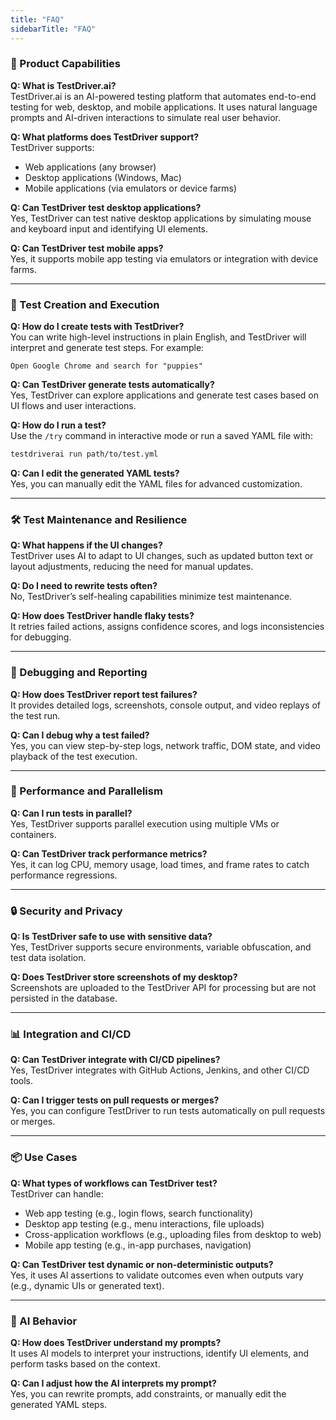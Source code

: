 ```yaml
---
title: "FAQ"
sidebarTitle: "FAQ"
---
```


### **🔧 Product Capabilities**

**Q: What is TestDriver.ai?**  
TestDriver.ai is an AI-powered testing platform that automates end-to-end testing for web, desktop, and mobile applications. It uses natural language prompts and AI-driven interactions to simulate real user behavior.

**Q: What platforms does TestDriver support?**  
TestDriver supports:
- Web applications (any browser)
- Desktop applications (Windows, Mac)
- Mobile applications (via emulators or device farms)

**Q: Can TestDriver test desktop applications?**  
Yes, TestDriver can test native desktop applications by simulating mouse and keyboard input and identifying UI elements.

**Q: Can TestDriver test mobile apps?**  
Yes, it supports mobile app testing via emulators or integration with device farms.

---

### **🤖 Test Creation and Execution**

**Q: How do I create tests with TestDriver?**  
You can write high-level instructions in plain English, and TestDriver will interpret and generate test steps. For example:  
```
Open Google Chrome and search for "puppies"
```

**Q: Can TestDriver generate tests automatically?**  
Yes, TestDriver can explore applications and generate test cases based on UI flows and user interactions.

**Q: How do I run a test?**  
Use the `/try` command in interactive mode or run a saved YAML file with:  
```bash
testdriverai run path/to/test.yml
```

**Q: Can I edit the generated YAML tests?**  
Yes, you can manually edit the YAML files for advanced customization.

---

### **🛠️ Test Maintenance and Resilience**

**Q: What happens if the UI changes?**  
TestDriver uses AI to adapt to UI changes, such as updated button text or layout adjustments, reducing the need for manual updates.

**Q: Do I need to rewrite tests often?**  
No, TestDriver’s self-healing capabilities minimize test maintenance.

**Q: How does TestDriver handle flaky tests?**  
It retries failed actions, assigns confidence scores, and logs inconsistencies for debugging.

---

### **🚨 Debugging and Reporting**

**Q: How does TestDriver report test failures?**  
It provides detailed logs, screenshots, console output, and video replays of the test run.

**Q: Can I debug why a test failed?**  
Yes, you can view step-by-step logs, network traffic, DOM state, and video playback of the test execution.

---

### **🚀 Performance and Parallelism**

**Q: Can I run tests in parallel?**  
Yes, TestDriver supports parallel execution using multiple VMs or containers.

**Q: Can TestDriver track performance metrics?**  
Yes, it can log CPU, memory usage, load times, and frame rates to catch performance regressions.

---

### **🔒 Security and Privacy**

**Q: Is TestDriver safe to use with sensitive data?**  
Yes, TestDriver supports secure environments, variable obfuscation, and test data isolation.

**Q: Does TestDriver store screenshots of my desktop?**  
Screenshots are uploaded to the TestDriver API for processing but are not persisted in the database.

---

### **📊 Integration and CI/CD**

**Q: Can TestDriver integrate with CI/CD pipelines?**  
Yes, TestDriver integrates with GitHub Actions, Jenkins, and other CI/CD tools.

**Q: Can I trigger tests on pull requests or merges?**  
Yes, you can configure TestDriver to run tests automatically on pull requests or merges.

---

### **📦 Use Cases**

**Q: What types of workflows can TestDriver test?**  
TestDriver can handle:
- Web app testing (e.g., login flows, search functionality)
- Desktop app testing (e.g., menu interactions, file uploads)
- Cross-application workflows (e.g., uploading files from desktop to web)
- Mobile app testing (e.g., in-app purchases, navigation)

**Q: Can TestDriver test dynamic or non-deterministic outputs?**  
Yes, it uses AI assertions to validate outcomes even when outputs vary (e.g., dynamic UIs or generated text).

---

### **🧠 AI Behavior**

**Q: How does TestDriver understand my prompts?**  
It uses AI models to interpret your instructions, identify UI elements, and perform tasks based on the context.

**Q: Can I adjust how the AI interprets my prompt?**  
Yes, you can rewrite prompts, add constraints, or manually edit the generated YAML steps.
